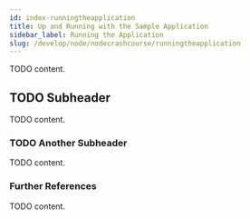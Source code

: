 ```yaml
---
id: index-runningtheapplication
title: Up and Running with the Sample Application
sidebar_label: Running the Application
slug: /develop/node/nodecrashcourse/runningtheapplication
---
```



TODO content.

## TODO Subheader

TODO content.

### TODO Another Subheader

TODO content.

### Further References

TODO content.
